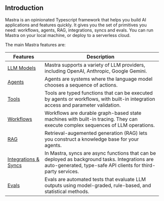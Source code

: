 ## Introduction

Mastra is an opinionated Typescript framework that helps you build AI applications and features quickly. It gives you the set of primitives you need: workflows, agents, RAG, integrations, syncs and evals. You can run Mastra on your local machine, or deploy to a serverless cloud.

The main Mastra features are:

| Features                                                       | Description                                                                                                                                                     |
| -------------------------------------------------------------- | --------------------------------------------------------------------------------------------------------------------------------------------------------------- |
| [LLM Models](../guide/llm-models/00-overview.mdx)                | Mastra supports a variety of LLM providers, including OpenAI, Anthropic, Google Gemini.                                                                         |
| [Agents](../guide/creating-agents/00-overview.mdx)                   | Agents are systems where the language model chooses a sequence of actions.                                                                                      |
| [Tools](../guide/creating-agents/02-adding-tools)                       | Tools are typed functions that can be executed by agents or workflows, with built-in integration access and parameter validation.                               |
| [Workflows](../guide/03-building-workflows)             | Workflows are durable graph-based state machines with built-in tracing. They can execute complex sequences of LLM operations.                                   |
| [RAG](../guide/04-knowledge-sources)                    | Retrieval-augemented generation (RAG) lets you construct a knowledge base for your agents.                                                                      |
| [Integrations & Syncs](../guide/06-adding-integrations) | In Mastra, syncs are async functions that can be deployed as background tasks. Integrations are auto-generated, type-safe API clients for third-party services. |
| [Evals](../guide/08-running-evals)                      | Evals are automated tests that evaluate LLM outputs using model-graded, rule-based, and statistical methods.                                                    |